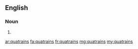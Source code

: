 ==English==

===Noun===
{{head|en|plural}}

# {{plural of|quatrain|lang=en}}

[[ar:quatrains]]
[[fa:quatrains]]
[[fr:quatrains]]
[[mg:quatrains]]
[[my:quatrains]]